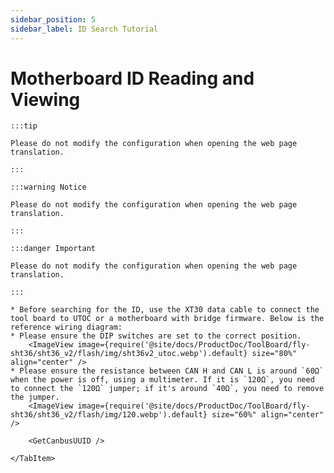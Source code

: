 ```yaml
---
sidebar_position: 5
sidebar_label: ID Search Tutorial
---
```







# Motherboard ID Reading and Viewing

    :::tip

    Please do not modify the configuration when opening the web page translation.

    :::

    :::warning Notice

    Please do not modify the configuration when opening the web page translation.

    :::

    :::danger Important

    Please do not modify the configuration when opening the web page translation.

    :::

<Tabs>
    <TabItem value="can" label="CANBus UUID Retrieval">

    * Before searching for the ID, use the XT30 data cable to connect the tool board to UTOC or a motherboard with bridge firmware. Below is the reference wiring diagram:
    * Please ensure the DIP switches are set to the correct position.
        <ImageView image={require('@site/docs/ProductDoc/ToolBoard/fly-sht36/sht36_v2/flash/img/sht36v2_utoc.webp').default} size="80%" align="center" />
    * Please ensure the resistance between CAN H and CAN L is around `60Ω` when the power is off, using a multimeter. If it is `120Ω`, you need to connect the `120Ω` jumper; if it's around `40Ω`, you need to remove the jumper.
        <ImageView image={require('@site/docs/ProductDoc/ToolBoard/fly-sht36/sht36_v2/flash/img/120.webp').default} size="60%" align="center" />        

        <GetCanbusUUID />

    </TabItem>
</Tabs>